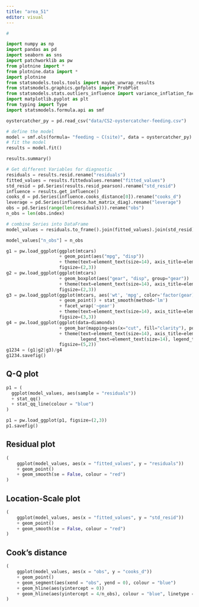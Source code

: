 ```yaml
---
title: "area_51"
editor: visual
---
```


```r
#
```

```python
import numpy as np
import pandas as pd
import seaborn as sns
import patchworklib as pw
from plotnine import *
from plotnine.data import *
import plotnine
from statsmodels.tools.tools import maybe_unwrap_results
from statsmodels.graphics.gofplots import ProbPlot
from statsmodels.stats.outliers_influence import variance_inflation_factor
import matplotlib.pyplot as plt
from typing import Type
import statsmodels.formula.api as smf
```

```python
oystercatcher_py = pd.read_csv("data/CS2-oystercatcher-feeding.csv")
```

```python
# define the model
model = smf.ols(formula= "feeding ~ C(site)", data = oystercatcher_py)
# fit the model
results = model.fit()

results.summary()
```

```python
# Get different Variables for diagnostic
residuals = results.resid.rename("residuals")
fitted_values = results.fittedvalues.rename("fitted_values")
std_resid = pd.Series(results.resid_pearson).rename("std_resid")
influence = results.get_influence()
cooks_d = pd.Series(influence.cooks_distance[0]).rename("cooks_d")
leverage = pd.Series(influence.hat_matrix_diag).rename("leverage")
obs = pd.Series(range(len(residuals))).rename("obs")
n_obs = len(obs.index)
```

```python
# combine Series into DataFrame
model_values = residuals.to_frame().join(fitted_values).join(std_resid).join(cooks_d).join(leverage).join(obs)

model_values["n_obs"] = n_obs
```
```python
g1 = pw.load_ggplot(ggplot(mtcars) 
                    + geom_point(aes("mpg", "disp"))
                    + theme(text=element_text(size=14), axis_title=element_text(size=18)),
                    figsize=(2,3))
g2 = pw.load_ggplot(ggplot(mtcars) 
                    + geom_boxplot(aes("gear", "disp", group="gear"))
                    + theme(text=element_text(size=14), axis_title=element_text(size=18)), 
                    figsize=(2,3))
g3 = pw.load_ggplot(ggplot(mtcars, aes('wt', 'mpg', color='factor(gear)')) 
                    + geom_point() + stat_smooth(method='lm') 
                    + facet_wrap('~gear')
                    + theme(text=element_text(size=14), axis_title=element_text(size=18)), 
                    figsize=(3,3))
g4 = pw.load_ggplot(ggplot(data=diamonds) 
                    + geom_bar(mapping=aes(x="cut", fill="clarity"), position="dodge")
                    + theme(text=element_text(size=14), axis_title=element_text(size=20, color="blue"), 
                            legend_text=element_text(size=14), legend_title=element_text(size=18)), 
                    figsize=(5,2))
g1234 = (g1|g2|g3)/g4
g1234.savefig()
```

## Q-Q plot
```python
p1 = (
  ggplot(model_values, aes(sample = "residuals"))
  + stat_qq()
  + stat_qq_line(colour = "blue")
)

p1 = pw.load_ggplot(p1, figsize=(2,3))
p1.savefig()
```


## Residual plot
```python
(
    ggplot(model_values, aes(x = "fitted_values", y = "residuals"))
    + geom_point()
    + geom_smooth(se = False, colour = "red")
)
```

## Location-Scale plot
```python
(
    ggplot(model_values, aes(x = "fitted_values", y = "std_resid"))
    + geom_point()
    + geom_smooth(se = False, colour = "red")
)
```

## Cook's distance
```python
(
    ggplot(model_values, aes(x = "obs", y = "cooks_d"))
    + geom_point()
    + geom_segment(aes(xend = "obs", yend = 0), colour = "blue")
    + geom_hline(aes(yintercept = 0))
    + geom_hline(aes(yintercept = 4/n_obs), colour = "blue", linetype = "dashed")
)
```

